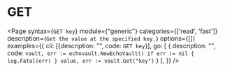 # GET

<Page
  syntax={`GET key`}
  module={"generic"}
  categories={['read', 'fast']}
  description={`Get the value at the specified key.`}
  options={[]}
  examples={{
    cli: [{description: "", code: `GET key`}],
    go: [
      {
        description: "",
        code: `vault, err := echovault.NewEchoVault()
if err != nil {
  log.Fatal(err)
}
value, err := vault.Get("key")`
      }
    ],
  }}
/>